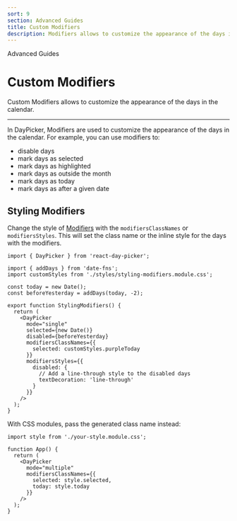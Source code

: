 ```yaml
---
sort: 9
section: Advanced Guides
title: Custom Modifiers
description: Modifiers allows to customize the appearance of the days in the calendar.
---
```


<SectionTitle>Advanced Guides</SectionTitle>

# Custom Modifiers

<Description>
  Custom Modifiers allows to customize the appearance of the days in the
  calendar.
</Description>

---

In DayPicker, Modifiers are used to customize the appearance of the days in the calendar. For example, you can use modifiers to:

- disable days
- mark days as selected
- mark days as highlighted
- mark days as outside the month
- mark days as today
- mark days as after a given date

## Styling Modifiers

Change the style of [Modifiers](/basics/modifiers) with the
`modifiersClassNames` or `modifiersStyles`. This will set the class name or the
inline style for the days with the modifiers.

```tsx example fileName="StylingModifiers.tsx"
import { DayPicker } from 'react-day-picker';

import { addDays } from 'date-fns';
import customStyles from './styles/styling-modifiers.module.css';

const today = new Date();
const beforeYesterday = addDays(today, -2);

export function StylingModifiers() {
  return (
    <DayPicker
      mode="single"
      selected={new Date()}
      disabled={beforeYesterday}
      modifiersClassNames={{
        selected: customStyles.purpleToday
      }}
      modifiersStyles={{
        disabled: {
          // Add a line-through style to the disabled days
          textDecoration: 'line-through'
        }
      }}
    />
  );
}
```

With CSS modules, pass the generated class name instead:

```tsx {7-10,1} showLineNumbers
import style from './your-style.module.css';

function App() {
  return (
    <DayPicker
      mode="multiple"
      modifiersClassNames={{
        selected: style.selected,
        today: style.today
      }}
    />
  );
}
```
